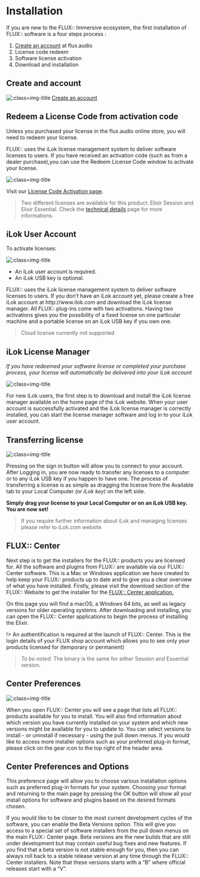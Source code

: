 # Installation

If you are new to the FLUX:: Immersive ecosystem, the first installation of FLUX:: software is a four steps process :

1. [Create an account](https://shop.flux.audio/en_US/login "") at flux.audio
2. License code redeem
3. Software license activation
4. Download and installation

## Create and account
![](https://media.githubusercontent.com/media/FLUX-SE/doc_images/main/Plugins/elixir/StoreLogin.png ':class=img-title')
[Create an account](https://shop.flux.audio/en_US/login "")


## Redeem a License Code from activation code

Unless you purchased your license in the flux.audio online store, you will need to redeem your license.

FLUX:: uses the iLok license management system to deliver software licenses to users. If you have received an activation code (such as from a dealer purchase),you can use the Redeem License Code window to activate your license.

![](https://media.githubusercontent.com/media/FLUX-SE/doc_images/main/Plugins/elixir/Redeem.png ':class=img-title')

Visit our [License Code Activation page](https://shop.flux.audio/en_US/account/licence_code_redeem "").

> Two different licenses are available for this product: Elixir Session and Elixir Essential. Check the [technical details](Specifications.qmd) page for more informations.

## iLok User Account

To activate licenses:

![](https://media.githubusercontent.com/media/FLUX-SE/doc_images/main/Plugins/elixir/ilok_m_logo.png ':class=img-title')

- An iLok user account is required.
- An iLok USB key is optional.

FLUX:: uses the iLok license management system to deliver software licenses to users. If you don’t have an iLok account yet, please create a free iLok account at http://www.ilok.com and download the iLok license manager. All FLUX:: plug-ins come with two activations. Having two activations gives you the possibility of a fixed license on one particular machine and a portable license on an iLok USB key if you own one.

> Cloud license currently not supported

## iLok License Manager
*If you have redeemed your software license or completed your purchase process, your license will automatically be delivered into your iLok account*

![](https://media.githubusercontent.com/media/FLUX-SE/doc_images/main/Plugins/elixir/Ilokpage.jpg ':class=img-title')

For new iLok users, the first step is to download and install the iLok license manager available on the home page of the iLok website. When your user account is successfully activated and the iLok license manager is correctly installed, you can start the license manager software and log in to your iLok user account.

## Transferring license

![](https://media.githubusercontent.com/media/FLUX-SE/doc_images/main/Plugins/elixir/IlokLicense.jpg ':class=img-title')

Pressing on the sign in button will allow you to connect to your account. After Logging in, you are now ready to transfer any licenses to a computer or to any iLok USB key if you happen to have one. The process of transferring a license is as simple as dragging the license from the Available tab to your Local Computer *(or iLok key)* on the left side.

**Simply drag your license to your Local Computer or on an iLok USB key. You are now set!**

> If you require further information about iLok and managing licenses please refer to iLok.com website

## FLUX:: Center
<!--![](include/FluxCenter_-017.png ':class=img-title')-->

Next step is to get the installers for the FLUX:: products you are licensed for. All the software and plugins from FLUX:: are available via our FLUX:: Center software. This is a Mac or Windows application we have created to help keep your FLUX:: products up to date and to give you a clear overview of what you have installed. Firstly, please visit the download section of the FLUX:: Website to get the installer for the [FLUX:: Center application.
](https://flux.audio/download/)

On this page you will find a macOS, a Windows 64 bits, as well as legacy versions for older operating systems. After downloading and installing, you can open the FLUX:: Center applications to begin the process of installing the Elixir.

!> An authentification is required at the launch of FLUX:: Center. This is the login details of your FLUX shop account which allows you to see only your products licensed for (temporary or permanent)

> *To be noted:* The binary is the same for either Session and Essential version. 

## Center Preferences

![](https://media.githubusercontent.com/media/FLUX-SE/doc_images/main/Plugins/elixir/FluxCenter_-021.jpg ':class=img-title')

When you open FLUX:: Center you will see a page that lists all FLUX:: products available for you to install. You will also find information about which version you have currently installed on your system and which new versions might be available for you to update to. You can select versions to install - or uninstall if necessary - using the pull down menus. If you would like to access more installer options such as your preferred plug-in format, please click on the gear icon to the top right of the header area.

## Center Preferences and Options

<!--![](https://media.githubusercontent.com/media/FLUX-SE/doc_images/main/Center/Generic/Preferences.png ':class=img-title')-->


This preference page will allow you to choose various installation options such as preferred plug-in formats for your system. Choosing your format and returning to the main page by pressing the OK button will show all your install options for software and plugins based on the desired formats chosen.

If you would like to be closer to the most current development cycles of the software, you can enable the Beta Versions option. This will give you access to a special set of software installers from the pull down menus on the main FLUX:: Center page. Beta versions are the new builds that are still under development but may contain useful bug fixes and new features. If you find that a beta version is not stable enough for you, then you can always roll back to a stable release version at any time through the FLUX:: Center installers. Note that these versions starts with a "B" where official releases start with a "V".